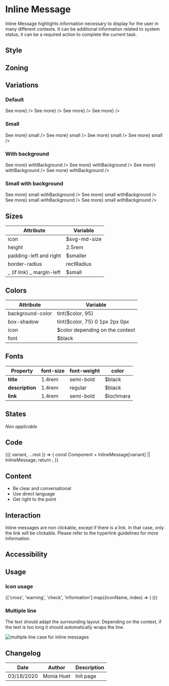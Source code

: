 
<Meta title="Components/InlineMessage" component={InlineMessage} />

# Inline Message

Inline Message highlights information necessary to display for the user in many different contexts.
It can be additional information related to system status, it can be a required action to complete the current task.

## Style

## Zoning

<FigmaImage src="https://www.figma.com/file/2Sw2IvUHZ9F2srJ3L8AWxr/%F0%9F%93%90-Zoning?node-id=12%3A96" alt="zoning image for inline messages" />

## Variations

### Default

<Preview>
	<Story name="information">
		<InlineMessage.Information
			title={'Lorem ipsum'}
			description={
				'dolor sit amet, consectetur adipiscing elit. Integer gravida orci lacus, vel convallis enim posuere ac.'
			}
			link={<Link href={'#'}>See more</Link>}
		/>
	</Story>
	<Story name="success">
		<InlineMessage.Success
			title={'Lorem ipsum'}
			description={
				'dolor sit amet, consectetur adipiscing elit. Integer gravida orci lacus, vel convallis enim posuere ac.'
			}
			link={<Link href={'#'}>See more</Link>}
		/>
	</Story>
	<Story name="warning">
		<InlineMessage.Warning
			title={'Lorem ipsum'}
			description={
				'dolor sit amet, consectetur adipiscing elit. Integer gravida orci lacus, vel convallis enim posuere ac.'
			}
			link={<Link href={'#'}>See more</Link>}
		/>
	</Story>
	<Story name="destructive">
		<InlineMessage.Destructive
			title={'Lorem ipsum'}
			description={
				'dolor sit amet, consectetur adipiscing elit. Integer gravida orci lacus, vel convallis enim posuere ac.'
			}
			link={<Link href={'#'}>See more</Link>}
		/>
	</Story>
</Preview>

### Small

<Preview>
	<Story name="informationSmall">
		<InlineMessage.Information
			title={'Lorem ipsum'}
			description={
				'dolor sit amet, consectetur adipiscing elit. Integer gravida orci lacus, vel convallis enim posuere ac.'
			}
			link={<Link href={'#'}>See more</Link>}
			small
		/>
	</Story>
	<Story name="successSmall">
		<InlineMessage.Success
			title={'Lorem ipsum'}
			description={
				'dolor sit amet, consectetur adipiscing elit. Integer gravida orci lacus, vel convallis enim posuere ac.'
			}
			link={<Link href={'#'}>See more</Link>}
			small
		/>
	</Story>
	<Story name="warningSmall">
		<InlineMessage.Warning
			title={'Lorem ipsum'}
			description={
				'dolor sit amet, consectetur adipiscing elit. Integer gravida orci lacus, vel convallis enim posuere ac.'
			}
			link={<Link href={'#'}>See more</Link>}
			small
		/>
	</Story>
	<Story name="destructiveSmall">
		<InlineMessage.Destructive
			title={'Lorem ipsum'}
			description={
				'dolor sit amet, consectetur adipiscing elit. Integer gravida orci lacus, vel convallis enim posuere ac.'
			}
			link={<Link href={'#'}>See more</Link>}
			small
		/>
	</Story>
</Preview>

### With background

<Preview>
	<Story name="informationWithBg">
		<InlineMessage.Information
			title={'Lorem ipsum'}
			description={
				'dolor sit amet, consectetur adipiscing elit. Integer gravida orci lacus, vel convallis enim posuere ac.'
			}
			link={<Link href={'#'}>See more</Link>}
			withBackground
		/>
	</Story>
	<Story name="successWithBg">
		<InlineMessage.Success
			title={'Lorem ipsum'}
			description={
				'dolor sit amet, consectetur adipiscing elit. Integer gravida orci lacus, vel convallis enim posuere ac.'
			}
			link={<Link href={'#'}>See more</Link>}
			withBackground
		/>
	</Story>
	<Story name="warningWithBg">
		<InlineMessage.Warning
			title={'Lorem ipsum'}
			description={
				'dolor sit amet, consectetur adipiscing elit. Integer gravida orci lacus, vel convallis enim posuere ac.'
			}
			link={<Link href={'#'}>See more</Link>}
			withBackground
		/>
	</Story>
	<Story name="destructiveWithBg">
		<InlineMessage.Destructive
			title={'Lorem ipsum'}
			description={
				'dolor sit amet, consectetur adipiscing elit. Integer gravida orci lacus, vel convallis enim posuere ac.'
			}
			link={<Link href={'#'}>See more</Link>}
			withBackground
		/>
	</Story>
</Preview>

### Small with background

<Preview>
	<Story name="informationSmallWithBg">
		<InlineMessage.Information
			title={'Lorem ipsum'}
			description={
				'dolor sit amet, consectetur adipiscing elit. Integer gravida orci lacus, vel convallis enim posuere ac.'
			}
			link={<Link href={'#'}>See more</Link>}
			small
			withBackground
		/>
	</Story>
	<Story name="successSmallWithBg">
		<InlineMessage.Success
			title={'Lorem ipsum'}
			description={
				'dolor sit amet, consectetur adipiscing elit. Integer gravida orci lacus, vel convallis enim posuere ac.'
			}
			link={<Link href={'#'}>See more</Link>}
			small
			withBackground
		/>
	</Story>
	<Story name="warningSmallWithBg">
		<InlineMessage.Warning
			title={'Lorem ipsum'}
			description={
				'dolor sit amet, consectetur adipiscing elit. Integer gravida orci lacus, vel convallis enim posuere ac.'
			}
			link={<Link href={'#'}>See more</Link>}
			small
			withBackground
		/>
	</Story>
	<Story name="destructiveSmallWithBg">
		<InlineMessage.Destructive
			title={'Lorem ipsum'}
			description={
				'dolor sit amet, consectetur adipiscing elit. Integer gravida orci lacus, vel convallis enim posuere ac.'
			}
			link={<Link href={'#'}>See more</Link>}
			small
			withBackground
		/>
	</Story>
</Preview>

## Sizes

| Attribute                 | Variable      |
| ------------------------- | ------------- |
| icon                      | \$svg-md-size |
| height                    | 2.5rem        |
| padding-left and right    | \$smaller     |
| border-radius             | rectRadius    |
| _ (if link) _ margin-left | \$small       |

## Colors

<ColorPalette>
	<ColorItem
		title="theme.color.palette"
		subtitle="Inline message colors"
		colors={{
			Error: tokens.colors.coral500,
			Warning: tokens.colors.jaffa500,
			Success: tokens.colors.rioGrande500,
			Information: tokens.colors.lochmara,
		}}
	/>
</ColorPalette>

| Attribute        | Variable                         |
| ---------------- | -------------------------------- |
| background-color | tint(\$color, 95)                |
| box-shadow       | tint(\$color, 75) 0 1px 2px 0px  |
| icon             | \$color depending on the context |
| font             | \$black                          |

## Fonts

| Property        | font-size | font-weight | color      |
| --------------- | --------- | ----------- | ---------- |
| **title**       | 1.4rem    | semi-bold   | \$black    |
| **description** | 1.4rem    | regular     | \$black    |
| **link**        | 1.4rem    | semi-bold   | \$lochmara |

## States

_Non applicable_

## Code

<Preview>
	<Story
		name="basic"
		args={{
			variant: 'Primary',
			title: 'Title',
			description: 'Description',
			withBackground: true,
		}}
		argTypes={{
			variant: {
				description: 'InlineMessage variation',
				control: {
					type: 'select',
					options: ['Information', 'Success', 'Warning', 'Destructive'],
				},
			},
		}}
	>
		{({ variant, ...rest }) => {
			const Component = InlineMessage[variant] || InlineMessage;
			return <Component {...rest} />;
		}}
	</Story>
</Preview>

<Props story="basic" />

## Content

- Be clear and conversational
- Use direct language
- Get right to the point

## Interaction

Inline messages are non clickable, except if there is a link. In that case, only the link will be clickable.
Please refer to the hyperlink guidelines for more information.

## Accessibility

## Usage

### **Icon usage**

<IconGallery>
	{['cross', 'warning', 'check', 'information'].map((iconName, index) => (
		<IconItem key={index} name={iconName}>
			<Icon name={iconName} />
		</IconItem>
	))}
</IconGallery>

### **Multiple line**

The text should adapt the surrounding layout. Depending on the context, if the text is too long it should automatically wraps the line.

<img src={MessageLine} alt="multiple line case for inline messages" className="full" class="full" />

## Changelog

| Date       | Author     | Description |
| ---------- | ---------- | ----------- |
| 03/18/2020 | Monia Huet | Init page   |
